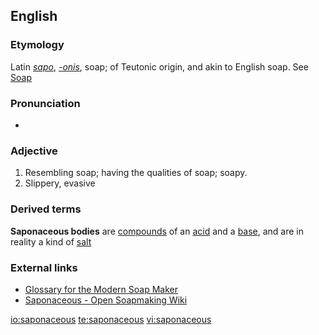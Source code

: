 ==English==

===Etymology===
Latin ''[[sapo]]'', ''[[-onis]]'', soap; of Teutonic origin, and akin to English soap. See [[Soap]]

===Pronunciation===
* {{rhymes|eɪʃəs}}

===Adjective===
{{en-adj}}

# Resembling soap; having the qualities of soap; soapy.
# Slippery, evasive

===Derived terms===
'''Saponaceous bodies''' are [[compound]]s of an [[acid]] and a [[base]], and are in reality a kind of [[salt]]

===External links===

* [http://www.ccnphawaii.com/glossary.htm Glossary for the Modern Soap Maker]
* [http://saponaceo.us Saponaceous - Open Soapmaking Wiki]

[[io:saponaceous]]
[[te:saponaceous]]
[[vi:saponaceous]]